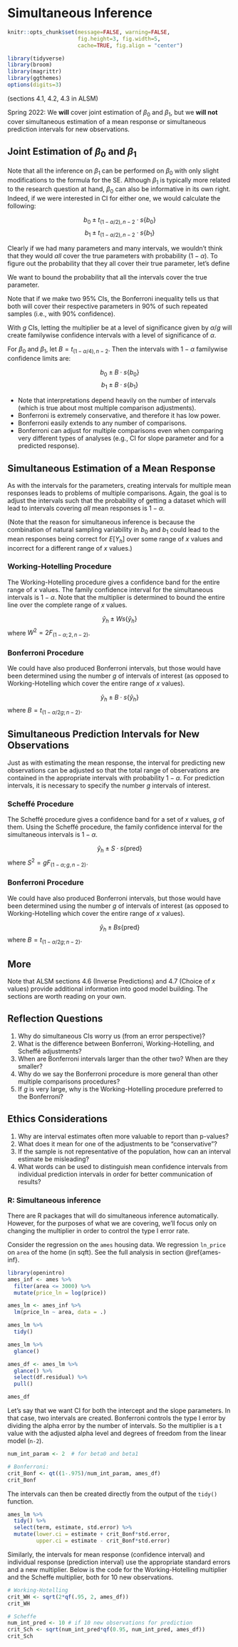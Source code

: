 
# Simultaneous Inference {#simult}


```r
knitr::opts_chunk$set(message=FALSE, warning=FALSE, 
                      fig.height=3, fig.width=5,  
                      cache=TRUE, fig.align = "center")

library(tidyverse)
library(broom)
library(magrittr)
library(ggthemes)
options(digits=3)
```

(sections 4.1, 4.2, 4.3 in ALSM)

Spring 2022:  We **will** cover joint estimation of $\beta_0$ and $\beta_1$, but we **will not** cover simultaneous estimation of a mean response or simultaneous prediction intervals for new observations.

## Joint Estimation of $\beta_0$ and $\beta_1$

Note that all the inference on $\beta_1$ can be performed on $\beta_0$ with only slight modifications to the formula for the SE.  Although $\beta_1$ is typically more related to the research question at hand, $\beta_0$ can also be informative in its own right.  Indeed, if we were interested in CI for either one, we would calculate the following:

$$b_0 \pm t_{(1-\alpha/2), n-2} \cdot s\{b_0\}$$
$$b_1 \pm t_{(1-\alpha/2), n-2} \cdot s\{b_1\}$$

Clearly if we had many parameters and many intervals, we wouldn't think that they would *all* cover the true parameters with probability $(1-\alpha)$.  To figure out the probability that they all cover their true parameter, let's define
\begin{eqnarray*}
A_1 &=& \mbox{first CI does not cover } \beta_0\\
P(A_1) &=& \alpha\\
A_2 &=& \mbox{second CI does not cover } \beta_1\\
P(A_2) &=& \alpha\\
\end{eqnarray*}

We want to bound the probability that all the intervals cover the true parameter.
\begin{eqnarray*}
P(\mbox{all CIs cover}) &=& 1- P(\mbox{at least one CI does not cover})\\
&=& 1 - P( A_1 \mbox{ or } A_2)\\
&&\\
P( A_1 \mbox{ or } A_2) &=& P(A_1) + P(A_2) - P(A_1 \mbox{ and } A_2)\\
&=& \alpha + \alpha - ???\\
& \leq& 2 \alpha \\
P(\mbox{at least one CI does not cover}) &\leq& 2 \alpha\\
P(\mbox{all CIs cover}) &\geq& 1- 2 \alpha\\
\end{eqnarray*}

Note that if we make two 95% CIs, the Bonferroni inequality tells us that both will cover their respective parameters in 90% of such repeated samples (i.e., with 90% confidence).

With $g$ CIs, letting the multiplier be at a level of significance given by $\alpha/g$ will create familywise confidence intervals with a level of significance of $\alpha$.

For $\beta_0$ and $\beta_1$, let $B = t_{(1-\alpha/4), n-2}$.  Then the intervals with $1-\alpha$ familywise confidence limits are:

$$b_0 \pm B \cdot s\{b_0\}$$
$$b_1 \pm B \cdot s\{b_1\}$$



* Note that interpretations depend heavily on the number of intervals (which is true about most multiple comparison adjustments).  
* Bonferroni is extremely conservative, and therefore it has low power.  
* Bonferroni easily extends to any number of comparisons.  
* Bonferroni can adjust for multiple comparisons even when comparing very different types of analyses (e.g., CI for slope parameter and for a predicted response).  

## Simultaneous Estimation of a Mean Response

As with the intervals for the parameters, creating intervals for multiple mean responses leads to problems of multiple comparisons.  Again, the goal is to adjust the intervals such that the probability of getting a dataset which will lead to intervals covering *all* mean responses is $1-\alpha$.

(Note that the reason for simultaneous inference is because the combination of natural sampling variability in $b_0$ and $b_1$ could lead to the mean responses being correct for $E[Y_h]$ over some range of $x$ values and incorrect for a different range of $x$ values.)

### Working-Hotelling Procedure {-}

The Working-Hotelling procedure gives a confidence band for the entire range of $x$ values.   The family confidence interval for the simultaneous intervals is $1-\alpha$.  Note that the multiplier is determined to bound the entire line over the complete range of $x$ values.

$$\hat{y}_h \pm W s \{ \hat{y}_h \}$$
where $W^2 = 2 F_{(1-\alpha; 2, n-2)}$.

### Bonferroni Procedure {-}

We could have also produced Bonferroni intervals, but those would have been determined using the number $g$ of intervals of interest (as opposed to Working-Hotelling which cover the entire range of $x$ values).

$$\hat{y}_h \pm B \cdot s \{ \hat{y}_h \}$$
where $B = t_{(1-\alpha/2g; n-2)}$.


## Simultaneous Prediction Intervals for New Observations

Just as with estimating the mean response, the interval for predicting new observations can be adjusted so that the total range of observations are contained in the appropriate intervals with probability $1-\alpha$.   For prediction intervals, it is necessary to specify the number $g$ intervals of interest.

### Scheffé Procedure{-}

The Scheffé  procedure gives a confidence band for a set of $x$ values, $g$ of them.   Using the Scheffé procedure, the family confidence interval for the simultaneous intervals is $1-\alpha$.

$$\hat{y}_h \pm S \cdot s \{ \mbox{pred} \}$$
where $S^2 = g F_{(1-\alpha; g, n-2)}$.

### Bonferroni Procedure {-}

We could have also produced Bonferroni intervals, but those would have been determined using the number $g$ of intervals of interest (as opposed to Working-Hotelling which cover the entire range of $x$ values).

$$\hat{y}_h \pm B s \{ \mbox{pred} \}$$
where $B = t_{(1-\alpha/2g; n-2)}$.


## More

Note that ALSM sections 4.6 (Inverse Predictions) and 4.7 (Choice of $x$ values) provide additional information into good model building.  The sections are worth reading on your own.


## <i class="fas fa-lightbulb" target="_blank"></i> Reflection Questions

1. Why do simultaneous CIs worry us (from an error perspective)?  
2. What is the difference between Bonferroni, Working-Hotelling, and Scheffé adjustments?  
3. When are Bonferroni intervals larger than the other two?  When are they smaller?  
4. Why do we say the Bonferroni procedure is more general than other multiple comparisons procedures?  
5. If $g$ is very large, why is the Working-Hotelling procedure preferred to the Bonferroni?  


## <i class="fas fa-balance-scale"></i> Ethics Considerations

1. Why are interval estimates often more valuable to report than p-values?    
2. What does it mean for one of the adjustments to be "conservative"?
3. If the sample is not representative of the population, how can an interval estimate be misleading?
4. What words can be used to distinguish mean confidence intervals from individual prediction intervals in order for better communication of results?

### R: Simultaneous inference

There are R packages that will do simultaneous inference automatically.  However, for the purposes of what we are covering, we'll focus only on changing the multiplier in order to control the type I error rate.

Consider the regression on the `ames` housing data.  We regression `ln_price` on `area` of the home (in sqft).  See the full analysis in section \@ref{ames-inf}.

```r
library(openintro)
ames_inf <- ames %>%
  filter(area <= 3000) %>%
  mutate(price_ln = log(price))
```

```r
ames_lm <- ames_inf %>%
  lm(price_ln ~ area, data = .) 

ames_lm %>%
  tidy()

ames_lm %>%
  glance()

ames_df <- ames_lm %>%
  glance() %>%
  select(df.residual) %>%
  pull()

ames_df
```

Let's say that we want CI for both the intercept and the slope parameters.  In that case, two intervals are created.  Bonferroni controls the type I error by dividing the alpha error by the number of intervals.  So the multiplier is a t value with the adjusted alpha level and degrees of freedom from the linear model (`n-2`). 

```r
num_int_param <- 2  # for beta0 and beta1

# Bonferroni:
crit_Bonf <- qt((1-.975)/num_int_param, ames_df)
crit_Bonf
```

The intervals can then be created directly from the output of the `tidy()` function.

```r
ames_lm %>%
  tidy() %>%
  select(term, estimate, std.error) %>%
  mutate(lower.ci = estimate + crit_Bonf*std.error,
         upper.ci = estimate - crit_Bonf*std.error)
```


Similarly, the intervals for mean response (confidence interval) and individual response (prediction interval) use the appropriate standard errors and a new multiplier.  Below is the code for the Working-Hotelling multiplier and the Scheffe multiplier, both for 10 new observations.

```r
# Working-Hotelling
crit_WH <- sqrt(2*qf(.95, 2, ames_df))
crit_WH

# Scheffe
num_int_pred <- 10 # if 10 new observations for prediction
crit_Sch <- sqrt(num_int_pred*qf(0.95, num_int_pred, ames_df))
crit_Sch
```

